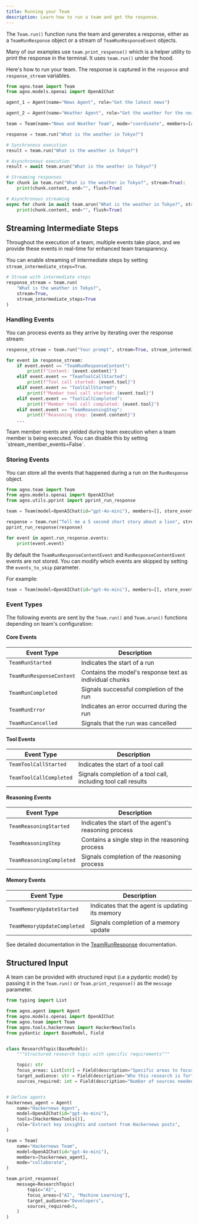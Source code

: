 ```yaml
---
title: Running your Team
description: Learn how to run a team and get the response.
---
```


The `Team.run()` function runs the team and generates a response, either as a `TeamRunResponse` object or a stream of `TeamRunResponseEvent` objects.

Many of our examples use `team.print_response()` which is a helper utility to print the response in the terminal. It uses `team.run()` under the hood.

Here's how to run your team. The response is captured in the `response` and `response_stream` variables.

```python
from agno.team import Team
from agno.models.openai import OpenAIChat

agent_1 = Agent(name="News Agent", role="Get the latest news")

agent_2 = Agent(name="Weather Agent", role="Get the weather for the next 7 days")

team = Team(name="News and Weather Team", mode="coordinate", members=[agent_1, agent_2])

response = team.run("What is the weather in Tokyo?")

# Synchronous execution
result = team.run("What is the weather in Tokyo?")

# Asynchronous execution
result = await team.arun("What is the weather in Tokyo?")

# Streaming responses
for chunk in team.run("What is the weather in Tokyo?", stream=True):
    print(chunk.content, end="", flush=True)

# Asynchronous streaming
async for chunk in await team.arun("What is the weather in Tokyo?", stream=True):
    print(chunk.content, end="", flush=True)
```


## Streaming Intermediate Steps

Throughout the execution of a team, multiple events take place, and we provide these events in real-time for enhanced team transparency.

You can enable streaming of intermediate steps by setting `stream_intermediate_steps=True`.

```python
# Stream with intermediate steps
response_stream = team.run(
    "What is the weather in Tokyo?",
    stream=True,
    stream_intermediate_steps=True
)
```

### Handling Events

You can process events as they arrive by iterating over the response stream:

```python
response_stream = team.run("Your prompt", stream=True, stream_intermediate_steps=True)

for event in response_stream:
    if event.event == "TeamRunResponseContent":
        print(f"Content: {event.content}")
    elif event.event == "TeamToolCallStarted":
        print(f"Tool call started: {event.tool}")
    elif event.event == "ToolCallStarted":
        print(f"Member tool call started: {event.tool}")
    elif event.event == "ToolCallCompleted":
        print(f"Member tool call completed: {event.tool}")
    elif event.event == "TeamReasoningStep":
        print(f"Reasoning step: {event.content}")
    ...
```

<Note>
Team member events are yielded during team execution when a team member is being executed.  You can disable this by setting `stream_member_events=False`.
</Note>


### Storing Events

You can store all the events that happened during a run on the `RunResponse` object.

```python
from agno.team import Team
from agno.models.openai import OpenAIChat
from agno.utils.pprint import pprint_run_response

team = Team(model=OpenAIChat(id="gpt-4o-mini"), members=[], store_events=True)

response = team.run("Tell me a 5 second short story about a lion", stream=True, stream_intermediate_steps=True)
pprint_run_response(response)

for event in agent.run_response.events:
    print(event.event)
```

By default the `TeamRunResponseContentEvent` and `RunResponseContentEvent` events are not stored. You can modify which events are skipped by setting the `events_to_skip` parameter.

For example:

```python
team = Team(model=OpenAIChat(id="gpt-4o-mini"), members=[], store_events=True, events_to_skip=[TeamRunEvent.run_started.value])
```


### Event Types

The following events are sent by the `Team.run()` and `Team.arun()` functions depending on team's configuration:

#### Core Events
| Event Type | Description |
|------------|-------------|
| `TeamRunStarted` | Indicates the start of a run |
| `TeamRunResponseContent` | Contains the model's response text as individual chunks |
| `TeamRunCompleted` | Signals successful completion of the run |
| `TeamRunError` | Indicates an error occurred during the run |
| `TeamRunCancelled` | Signals that the run was cancelled |

#### Tool Events
| Event Type | Description |
|------------|-------------|
| `TeamToolCallStarted` | Indicates the start of a tool call |
| `TeamToolCallCompleted` | Signals completion of a tool call, including tool call results |

#### Reasoning Events
| Event Type | Description |
|------------|-------------|
| `TeamReasoningStarted` | Indicates the start of the agent's reasoning process |
| `TeamReasoningStep` | Contains a single step in the reasoning process |
| `TeamReasoningCompleted` | Signals completion of the reasoning process |

#### Memory Events
| Event Type | Description |
|------------|-------------|
| `TeamMemoryUpdateStarted` | Indicates that the agent is updating its memory |
| `TeamMemoryUpdateCompleted` | Signals completion of a memory update |

See detailed documentation in the [TeamRunResponse](/reference/teams/team-response) documentation.

## Structured Input

A team can be provided with structured input (i.e a pydantic model) by passing it in the `Team.run()` or `Team.print_response()` as the `message` parameter.

```python
from typing import List

from agno.agent import Agent
from agno.models.openai import OpenAIChat
from agno.team import Team
from agno.tools.hackernews import HackerNewsTools
from pydantic import BaseModel, Field


class ResearchTopic(BaseModel):
    """Structured research topic with specific requirements"""

    topic: str
    focus_areas: List[str] = Field(description="Specific areas to focus on")
    target_audience: str = Field(description="Who this research is for")
    sources_required: int = Field(description="Number of sources needed", default=5)


# Define agents
hackernews_agent = Agent(
    name="Hackernews Agent",
    model=OpenAIChat(id="gpt-4o-mini"),
    tools=[HackerNewsTools()],
    role="Extract key insights and content from Hackernews posts",
)

team = Team(
    name="Hackernews Team",
    model=OpenAIChat(id="gpt-4o-mini"),
    members=[hackernews_agent],
    mode="collaborate",
)

team.print_response(
    message=ResearchTopic(
        topic="AI",
        focus_areas=["AI", "Machine Learning"],
        target_audience="Developers",
        sources_required=5,
    )
)
```